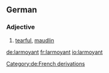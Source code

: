 ==German==

===Adjective===
{{de-adj|-}}

# [[tearful]], [[maudlin]]

[[Category:de:French derivations]]

[[de:larmoyant]]
[[fr:larmoyant]]
[[io:larmoyant]]